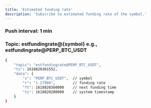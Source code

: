 ```yaml
---
title: 'Estimated funding rate'
description: 'Subscribe to estimated funding rate of the symbol.'
---
```



### Push interval: 1 min

### Topic: estfundingrate@{symbol} e.g., estfundingrate@PERP_BTC_USDT




<RequestExample>

```bash
{
    "topic": "estfundingrate@PERP_BTC_USDT",
    "ts": 1618820361552,
    "data": {
        "s": "PERP_BTC_USDT",  // symbol
        "r": "1.27988",        // funding rate
        "ft": 1618820360000    // next funding time
        "ts": 1618820200000    // system timestamp
    }
}
```

</RequestExample>



